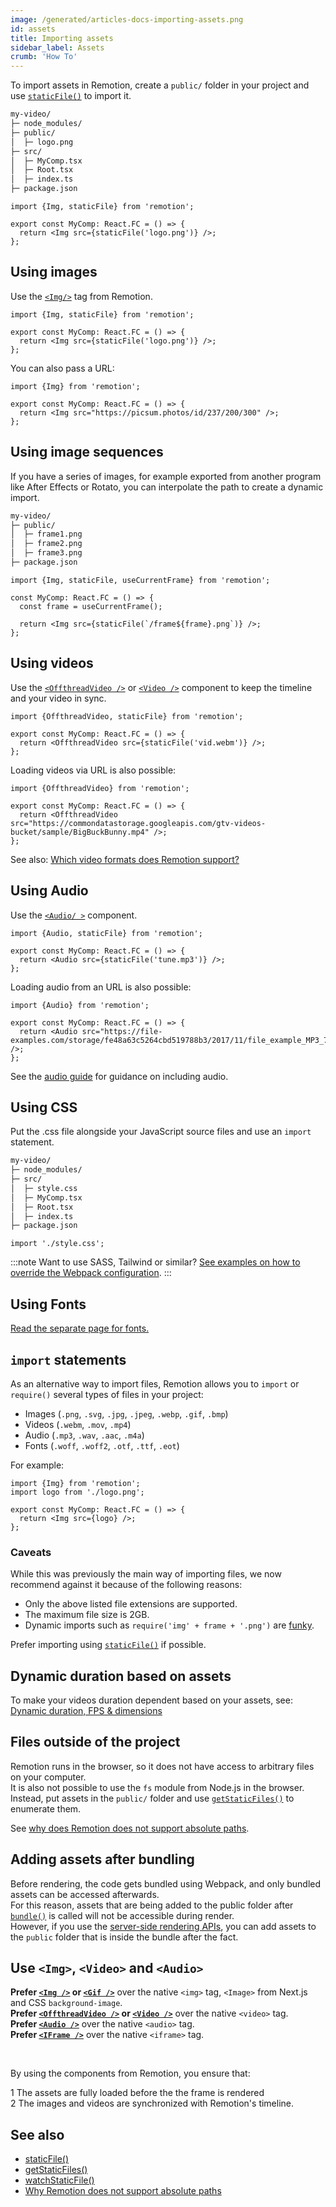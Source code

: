```yaml
---
image: /generated/articles-docs-importing-assets.png
id: assets
title: Importing assets
sidebar_label: Assets
crumb: 'How To'
---
```


To import assets in Remotion, create a `public/` folder in your project and use [`staticFile()`](/docs/staticfile) to import it.

```txt
my-video/
├─ node_modules/
├─ public/
│  ├─ logo.png
├─ src/
│  ├─ MyComp.tsx
│  ├─ Root.tsx
│  ├─ index.ts
├─ package.json
```

```tsx twoslash title="src/MyComp.tsx"
import {Img, staticFile} from 'remotion';

export const MyComp: React.FC = () => {
  return <Img src={staticFile('logo.png')} />;
};
```

## Using images

Use the [`<Img/>`](/docs/img) tag from Remotion.

```tsx twoslash title="MyComp.tsx"
import {Img, staticFile} from 'remotion';

export const MyComp: React.FC = () => {
  return <Img src={staticFile('logo.png')} />;
};
```

You can also pass a URL:

```tsx twoslash title="MyComp.tsx"
import {Img} from 'remotion';

export const MyComp: React.FC = () => {
  return <Img src="https://picsum.photos/id/237/200/300" />;
};
```

## Using image sequences

If you have a series of images, for example exported from another program like After Effects or Rotato, you can interpolate the path to create a dynamic import.

```txt
my-video/
├─ public/
│  ├─ frame1.png
│  ├─ frame2.png
│  ├─ frame3.png
├─ package.json
```

```tsx twoslash
import {Img, staticFile, useCurrentFrame} from 'remotion';

const MyComp: React.FC = () => {
  const frame = useCurrentFrame();

  return <Img src={staticFile(`/frame${frame}.png`)} />;
};
```

## Using videos

Use the [`<OffthreadVideo />`](/docs/offthreadvideo) or [`<Video />`](/docs/video) component to keep the timeline and your video in sync.

```tsx twoslash
import {OffthreadVideo, staticFile} from 'remotion';

export const MyComp: React.FC = () => {
  return <OffthreadVideo src={staticFile('vid.webm')} />;
};
```

Loading videos via URL is also possible:

```tsx twoslash
import {OffthreadVideo} from 'remotion';

export const MyComp: React.FC = () => {
  return <OffthreadVideo src="https://commondatastorage.googleapis.com/gtv-videos-bucket/sample/BigBuckBunny.mp4" />;
};
```

See also: [Which video formats does Remotion support?](/docs/miscellaneous/video-formats)

## Using Audio

Use the [`<Audio/ >`](/docs/audio) component.

```tsx twoslash
import {Audio, staticFile} from 'remotion';

export const MyComp: React.FC = () => {
  return <Audio src={staticFile('tune.mp3')} />;
};
```

Loading audio from an URL is also possible:

```tsx twoslash
import {Audio} from 'remotion';

export const MyComp: React.FC = () => {
  return <Audio src="https://file-examples.com/storage/fe48a63c5264cbd519788b3/2017/11/file_example_MP3_700KB.mp3" />;
};
```

See the [audio guide](/docs/using-audio) for guidance on including audio.

## Using CSS

Put the .css file alongside your JavaScript source files and use an `import` statement.

```txt
my-video/
├─ node_modules/
├─ src/
│  ├─ style.css
│  ├─ MyComp.tsx
│  ├─ Root.tsx
│  ├─ index.ts
├─ package.json
```

```tsx twoslash title="MyComp.tsx"
import './style.css';
```

:::note
Want to use SASS, Tailwind or similar? [See examples on how to override the Webpack configuration](/docs/webpack).
:::

## Using Fonts

[Read the separate page for fonts.](/docs/fonts)

## `import` statements

As an alternative way to import files, Remotion allows you to `import` or `require()` several types of files in your project:

- Images (`.png`, `.svg`, `.jpg`, `.jpeg`, `.webp`, `.gif`, `.bmp`)
- Videos (`.webm`, `.mov`, `.mp4`)
- Audio (`.mp3`, `.wav`, `.aac`, `.m4a`)
- Fonts (`.woff`, `.woff2`, `.otf`, `.ttf`, `.eot`)

For example:

```tsx twoslash title="MyComp.tsx"
import {Img} from 'remotion';
import logo from './logo.png';

export const MyComp: React.FC = () => {
  return <Img src={logo} />;
};
```

### Caveats

While this was previously the main way of importing files, we now recommend against it because of the following reasons:

- Only the above listed file extensions are supported.
- The maximum file size is 2GB.
- Dynamic imports such as `require('img' + frame + '.png')` are [funky](/docs/webpack-dynamic-imports).

Prefer importing using [`staticFile()`](/docs/staticfile) if possible.

## Dynamic duration based on assets

To make your videos duration dependent based on your assets, see: [Dynamic duration, FPS & dimensions](/docs/dynamic-metadata)

## Files outside of the project

Remotion runs in the browser, so it does not have access to arbitrary files on your computer.  
It is also not possible to use the `fs` module from Node.js in the browser.  
Instead, put assets in the `public/` folder and use [`getStaticFiles()`](/docs/getstaticfiles) to enumerate them.

See [why does Remotion does not support absolute paths](/docs/miscellaneous/absolute-paths).

## Adding assets after bundling

Before rendering, the code gets bundled using Webpack, and only bundled assets can be accessed afterwards.  
For this reason, assets that are being added to the public folder after [`bundle()`](/docs/bundle) is called will not be accessible during render.  
However, if you use the [server-side rendering APIs](/docs/ssr-node), you can add assets to the `public` folder that is inside the bundle after the fact.

## Use `<Img>`, `<Video>` and `<Audio>`

**Prefer [`<Img />`](/docs/img) or [`<Gif />`](/docs/gif)** over the native `<img>` tag, `<Image>` from Next.js and CSS `background-image`.  
**Prefer [`<OffthreadVideo />`](/docs/offthreadvideo) or [`<Video />`](/docs/video)** over the native `<video>` tag.  
**Prefer [`<Audio />`](/docs/audio)** over the native `<audio>` tag.  
**Prefer [`<IFrame />`](/docs/iframe)** over the native `<iframe>` tag.

<br />

By using the components from Remotion, you ensure that:

<Step>1</Step> The assets are fully loaded before the the frame is rendered
<br />
<Step>2</Step> The images and videos are synchronized with Remotion's timeline.

## See also

- [staticFile()](/docs/staticfile)
- [getStaticFiles()](/docs/getstaticfiles)
- [watchStaticFile()](/docs/watchstaticfile)
- [Why Remotion does not support absolute paths](/docs/miscellaneous/absolute-paths)
